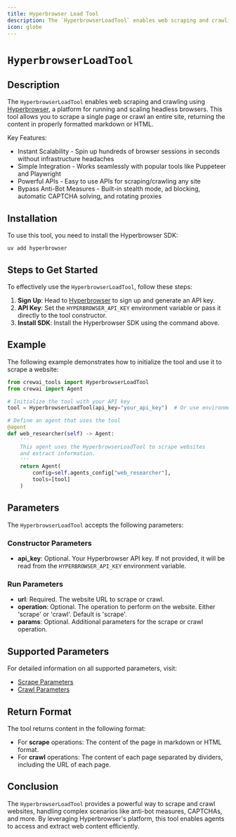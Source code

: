 ```yaml
---
title: Hyperbrowser Load Tool
description: The `HyperbrowserLoadTool` enables web scraping and crawling using Hyperbrowser.
icon: globe
---
```


# `HyperbrowserLoadTool`

## Description

The `HyperbrowserLoadTool` enables web scraping and crawling using [Hyperbrowser](https://hyperbrowser.ai), a platform for running and scaling headless browsers. This tool allows you to scrape a single page or crawl an entire site, returning the content in properly formatted markdown or HTML.

Key Features:
- Instant Scalability - Spin up hundreds of browser sessions in seconds without infrastructure headaches
- Simple Integration - Works seamlessly with popular tools like Puppeteer and Playwright
- Powerful APIs - Easy to use APIs for scraping/crawling any site
- Bypass Anti-Bot Measures - Built-in stealth mode, ad blocking, automatic CAPTCHA solving, and rotating proxies

## Installation

To use this tool, you need to install the Hyperbrowser SDK:

```shell
uv add hyperbrowser
```

## Steps to Get Started

To effectively use the `HyperbrowserLoadTool`, follow these steps:

1. **Sign Up**: Head to [Hyperbrowser](https://app.hyperbrowser.ai/) to sign up and generate an API key.
2. **API Key**: Set the `HYPERBROWSER_API_KEY` environment variable or pass it directly to the tool constructor.
3. **Install SDK**: Install the Hyperbrowser SDK using the command above.

## Example

The following example demonstrates how to initialize the tool and use it to scrape a website:

```python Code
from crewai_tools import HyperbrowserLoadTool
from crewai import Agent

# Initialize the tool with your API key
tool = HyperbrowserLoadTool(api_key="your_api_key")  # Or use environment variable

# Define an agent that uses the tool
@agent
def web_researcher(self) -> Agent:
    '''
    This agent uses the HyperbrowserLoadTool to scrape websites
    and extract information.
    '''
    return Agent(
        config=self.agents_config["web_researcher"],
        tools=[tool]
    )
```

## Parameters

The `HyperbrowserLoadTool` accepts the following parameters:

### Constructor Parameters
- **api_key**: Optional. Your Hyperbrowser API key. If not provided, it will be read from the `HYPERBROWSER_API_KEY` environment variable.

### Run Parameters
- **url**: Required. The website URL to scrape or crawl.
- **operation**: Optional. The operation to perform on the website. Either 'scrape' or 'crawl'. Default is 'scrape'.
- **params**: Optional. Additional parameters for the scrape or crawl operation.

## Supported Parameters

For detailed information on all supported parameters, visit:
- [Scrape Parameters](https://docs.hyperbrowser.ai/reference/sdks/python/scrape#start-scrape-job-and-wait)
- [Crawl Parameters](https://docs.hyperbrowser.ai/reference/sdks/python/crawl#start-crawl-job-and-wait)

## Return Format

The tool returns content in the following format:

- For **scrape** operations: The content of the page in markdown or HTML format.
- For **crawl** operations: The content of each page separated by dividers, including the URL of each page.

## Conclusion

The `HyperbrowserLoadTool` provides a powerful way to scrape and crawl websites, handling complex scenarios like anti-bot measures, CAPTCHAs, and more. By leveraging Hyperbrowser's platform, this tool enables agents to access and extract web content efficiently. 